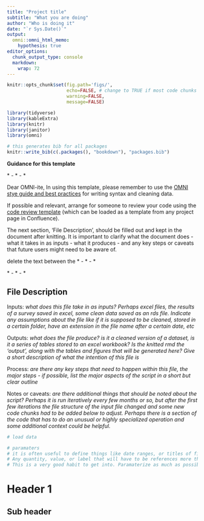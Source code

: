 ```yaml
---
title: "Project title"
subtitle: "What you are doing"
author: "Who is doing it"
date: "`r Sys.Date()`"
output:
  omni::omni_html_memo:
    hypothesis: true
editor_options: 
  chunk_output_type: console
  markdown: 
    wrap: 72
---
```


```r
knitr::opts_chunk$set(fig.path='figs/',
                      echo=FALSE, # change to TRUE if most code chunks should knit to report 
                      warning=FALSE, 
                      message=FALSE)
```

```r
library(tidyverse)
library(kableExtra)
library(knitr)
library(janitor)
library(omni)

# this generates bib for all packages   
knitr::write_bib(c(.packages(), "bookdown"), "packages.bib")

```

**Guidance for this template**

\* - \* - \*

Dear OMNI-ite, In using this template, please remember to use the [OMNI
stye guide and best
practices](https://omniinstitute.atlassian.net/wiki/spaces/Quant/pages/198673178/R+Syntax+Best+Practices)
for writing syntax and cleaning data.

If possible and relevant, arrange for someone to review your code using
the [code review
template](https://omniinstitute.atlassian.net/wiki/spaces/Quant/pages/504659969/R+Code+Review+Checklist+Template)
(which can be loaded as a template from any project page in Confluence).

The next section, 'File Description', should be filled out and kept in
the document after knitting. It is important to clarify what the
document does - what it takes in as inputs - what it produces - and any
key steps or caveats that future users might need to be aware of.

delete the text between the \* - \* - \*

\* - \* - \*

## File Description {.unnumbered}

Inputs: *what does this file take in as inputs? Perhaps excel files, the
results of a survey saved in excel, some clean data saved as an rds
file. Indicate any assumptions about the file like if it is supposed to
be cleaned, stored in a certain folder, have an extension in the file
name after a certain date, etc*

Outputs: *what does the file produce? is it a cleaned version of a
dataset, is it a series of tables stored to an excel workbook? Is the
knitted rmd the 'output', along with the tables and figures that will be
generated here? Give a short description of what the intention of this
file is*

Process: *are there any key steps that need to happen within this file,
the major steps - if possible, list the major aspects of the script in a
short but clear outline*

Notes or caveats: *are there additional things that should be noted
about the script? Perhaps it is run iteratively every few months or so,
but after the first few iterations the file structure of the input file
changed and some new code chunks had to be added below to adjust.
Perhaps there is a section of the code that has to do an unusual or
highly specialized operation and some additional context could be
helpful.*

```r
# load data 

```


```r
# paramaters 
# it is often useful to define things like date ranges, or titles of files, or perhaps sample sizes, etc. 
# Any quantity, value, or label that will have to be references more than once in this document, or in future runs of this script, could be defined here and then called in the text using something like `r n_total` or `r report_name` 
# This is a very good habit to get into. Paramaterize as much as possible 
```


# Header 1

## Sub header
